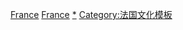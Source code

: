 [[Category:各国教育模板|France]]
[[Category:欧洲教育模板|France]]
[[Category:法国教育|*]]
[[Category:法国文化模板|Category:法国文化模板]]